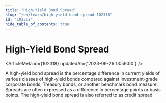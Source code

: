 ```yaml
---
title: "High-Yield Bond Spread"
slug: "/en/learn/high-yield-bond-spread-102318"
id: "102318"
hide_table_of_contents: true
---
```



# High-Yield Bond Spread

<ArticleMeta id={102318} updatedAt={'2023-09-26 13:59:00'} />
<div className='border-solid border-b border-t-0 my-4 border-[var(--ifm-color-gray-300)]' />

A high-yield bond spread is the percentage difference in current yields of various classes of high-yield bonds compared against investment-grade corporate bonds, Treasury bonds, or another benchmark bond measure. Spreads are often expressed as a difference in percentage points or basis points. The high-yield bond spread is also referred to as credit spread.
